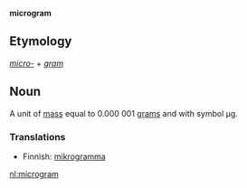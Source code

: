 '''microgram'''

==Etymology==

''[[micro-]]'' + ''[[gram]]''

==Noun==

A unit of [[mass]] equal to 0.000&nbsp;001 [[gram]]s and with symbol &micro;g.

===Translations===

*Finnish: [[mikrogramma]]

[[nl:microgram]]